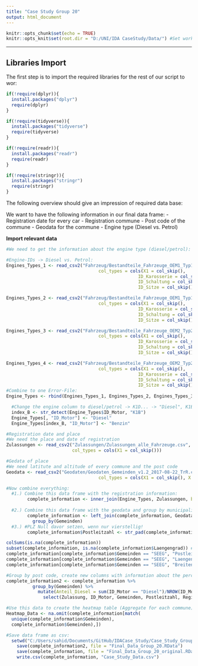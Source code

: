```yaml
---
title: "Case Study Group 20"
output: html_document
---
```


```r
knitr::opts_chunk$set(echo = TRUE)
knitr::opts_knit$set(root.dir = "D:/UNI/IDA CaseStudy/Data/") #Set working directory
```
***
## Libraries Import

The first step is to import the required libraries for the rest of our script to wor:

```r
if(!require(dplyr)){
  install.packages("dplyr")
  require(dplyr)
}

if(!require(tidyverse)){
  install.packages("tidyverse")
  require(tidyverse)
}

if(!require(readr)){
  install.packages("readr")
  require(readr)
}

if(!require(stringr)){
  install.packages("stringr")
  require(stringr)
}
```

The following overview should give an impression of required data base:

We want to have the following information in our final data frame:
  - Registration date for every car
  - Registration commune
    - Post code of the commune
    - Geodata for the commune
  - Engine type (Diesel vs. Petrol)

**Import relevant data**

```r
#We need to get the information about the engine type (diesel/petrol):

#Engine-IDs -> Diesel vs. Petrol:
Engines_Types_1 <- read_csv2("Fahrzeug/Bestandteile_Fahrzeuge_OEM1_Typ11.csv", 
                                   col_types = cols(X1 = col_skip(),
                                                  ID_Karosserie = col_skip(), 
                                                  ID_Schaltung = col_skip(), 
                                                  ID_Sitze = col_skip()))

Engines_Types_2 <- read_csv2("Fahrzeug/Bestandteile_Fahrzeuge_OEM1_Typ12.csv", 
                                   col_types = cols(X1 = col_skip(),
                                                  ID_Karosserie = col_skip(), 
                                                  ID_Schaltung = col_skip(), 
                                                  ID_Sitze = col_skip()))

Engines_Types_3 <- read_csv2("Fahrzeug/Bestandteile_Fahrzeuge_OEM2_Typ21.csv", 
                                   col_types = cols(X1 = col_skip(),
                                                  ID_Karosserie = col_skip(), 
                                                  ID_Schaltung = col_skip(), 
                                                  ID_Sitze = col_skip()))

Engines_Types_4 <- read_csv2("Fahrzeug/Bestandteile_Fahrzeuge_OEM2_Typ22.csv", 
                                   col_types = cols(X1 = col_skip(),
                                                  ID_Karosserie = col_skip(), 
                                                  ID_Schaltung = col_skip(), 
                                                  ID_Sitze = col_skip()))
#Combine to one Error-File:
Engine_Types <- rbind(Engines_Types_1, Engines_Types_2, Engines_Types_3, Engines_Types_4)

  #Change the engine column to diesel/petrol -> K1D... -> "Diesel", K1B... -> "Benzin"
  index_B <- str_detect(Engine_Types$ID_Motor, "K1B")
  Engine_Types[, "ID_Motor"] <- "Diesel"  
  Engine_Types[index_B, "ID_Motor"] <- "Benzin"

#Registration date and place
#We need the place and date of registration
Zulassungen <- read_csv2("Zulassungen/Zulassungen_alle_Fahrzeuge.csv",
                         col_types = cols(X1 = col_skip()))

#Gedata of place
#We need latitute and altitude of every commune and the post code
Geodata <- read_csv2("Geodaten/Geodaten_Gemeinden_v1.2_2017-08-22_TrR.csv", 
                                   col_types = cols(X1 = col_skip(), X = col_skip()))
```

```r
#Now combine everything:
  #1.) Combine this data frame with the registration information:
        complete_information <- inner_join(Engine_Types, Zulassungen, by = c("ID_Fahrzeug" = "IDNummer"))
  
  #2.) Combine this data frame with the geodata and group by municipality:
        complete_information <- left_join(complete_information, Geodata, by = c("Gemeinden" = "Gemeinde")) %>%
          group_by(Gemeinden)
  #3.) #PLZ Null davor setzen, wenn nur vierstellig!
        complete_information$Postleitzahl <- str_pad(complete_information$Postleitzahl, 5, pad = "0")
```


```r
colSums(is.na(complete_information))
subset(complete_information, is.na(complete_information$Laengengrad)) #-> Gemeinde Seeg überprüfen!
complete_information[complete_information$Gemeinden == "SEEG", "Postleitzahl"] <- 87637
complete_information[complete_information$Gemeinden == "SEEG", "Laengengrad"] <- 10.61
complete_information[complete_information$Gemeinden == "SEEG", "Breitengrad"] <- 47.67

```


```r
#Group by post code, create new columns with information about the percentage of diesel cars and select relevant columns
complete_information2 <- complete_information %>%
          group_by(Gemeinden) %>%
            mutate(Anteil_Diesel = sum(ID_Motor == "Diesel")/NROW(ID_Motor), Gesamt_Autos = NROW(ID_Motor), Region = substr(Postleitzahl, 1, 2)) %>%
              select(Zulassung, ID_Motor, Gemeinden, Postleitzahl, Region, Gesamt_Autos, Anteil_Diesel, Laengengrad, Breitengrad)
```


```r
#Use this data to create the heatmap table (Aggregate for each commune)
Heatmap_Data <- na.omit(complete_information[match(
  unique(complete_information$Gemeinden), 
  complete_information$Gemeinden),])
```


```r
#Save data frame as csv:
  setwd("C:/Users/sahid/Documents/GitHub/IDACase_Study/Case_Study_Group_20")
    save(complete_information2, file = "Final_Data_Group_20.RData")
    save(complete_information, file = "Final_Data_Group_20_original.RData")
    write.csv(complete_information, "Case_Study_Data.csv")
```


